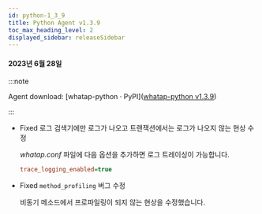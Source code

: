```yaml
---
id: python-1_3_9
title: Python Agent v1.3.9
toc_max_heading_level: 2
displayed_sidebar: releaseSidebar
---
```


#### 2023년 6월 28일

:::note

Agent download: [whatap-python · PyPI]([whatap-python v1.3.9](https://pypi.org/project/whatap-python/1.3.9/))

:::

- <Status>Fixed</Status> <UI>로그 검색기</UI>에만 로그가 나오고 트랜잭션에서는 로그가 나오지 않는 현상 수정
  
  *whatap.conf* 파일에 다음 옵션을 추가하면 로그 트레이싱이 가능합니다.

  ```ini title='whtap.conf'
  trace_logging_enabled=true
  ```

- <Status>Fixed</Status> <code>method_profiling</code> 버그 수정

  비동기 메소드에서 프로파일링이 되지 않는 현상을 수정했습니다.
